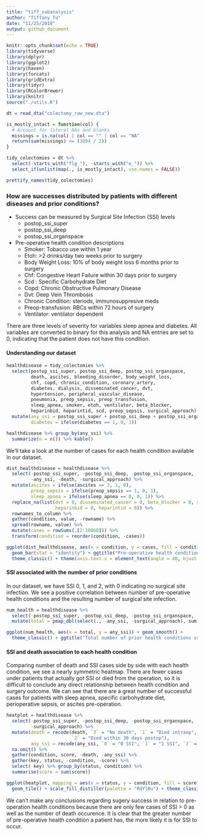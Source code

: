 ```yaml
---
title: "tiff_subanalysis"
author: "Tiffany Tu"
date: "11/25/2018"
output: github_document
---
```


```r
knitr::opts_chunk$set(echo = TRUE)
library(tidyverse)
library(dplyr)
library(ggplot2)
library(haven)
library(forcats)
library(gridExtra)
library(tidyr)
library(RColorBrewer)
library(knitr)
source("./utils.R")

dt = read_dta("colectomy_raw_new.dta")

is_mostly_intact = function(col) {
  # Account for literal NAs and blanks
  missings = is.na(col) | col == "" | col == "NA"
  return(sum(missings) <= (3084 / 2))
}

tidy_colectomies = dt %>% 
  select(-starts_with("flg_"), -starts_with("e_")) %>% 
  select_if(unlist(map(., is_mostly_intact), use.names = FALSE))

prettify_names(tidy_colectomies)
```

### How are successes distributed by patients with different diseases and prior conditions?

* Success can be measured by Surgical Site Infection (SSI) levels
  - postop_ssi_super	
  - postop_ssi_deep	
  - postop_ssi_organspace

* Pre-operative health condition descriptions
  - Smoker: Tobacco use within 1 year
  - Etoh: >2 drinks/day two weeks prior to surgery
  - Body Weight Loss: 10% of body weight loss 6 months prior to surgery
  - Chf: Congestive Heart Failure within 30 days prior to surgery
  - Scd : Specific Carbohydrate Diet
  - Copd: Chronic Obstructive Pulmonary Disease
  - Dvt: Deep Vein Thrombosis
  - Chronic Condition: steriods, immunosuppresive meds
  - Preop-transfusion: RBCs within 72 hours of surgery
  - Ventilator: ventilator dependent

There are three levels of severity for variables sleep apnea and diabetes. All variables are converted to binary for this analysis and NA entries are set to 0, indicating that the patient does not have this condition. 

#### Understanding our dataset
```r
healthdisease = tidy_colectomies %>% 
  select(postop_ssi_super, postop_ssi_deep, postop_ssi_organspace, 
         death, ascites, bleeding_disorder, body_weight_loss, 
         chf, copd, chronic_condition, coronary_artery,
         diabetes, dialysis, disseminated_cancer, dvt,
         hypertension, peripheral_vascular_disease,
         pneumonia, preop_sepsis, preop_transfusion,
         sleep_apnea, smoker, etoh, ventilator, beta_blocker, 
         heparinbid, heparintid, scd, preop_sepsis, surgical_approach) %>% 
  mutate(any_ssi = postop_ssi_super + postop_ssi_deep + postop_ssi_organspace,
         diabetes = ifelse(diabetes == 1, 0, 1))
```

```r
healthdisease %>% group_by(any_ssi) %>% 
  summarize(n = n()) %>% kable()
```

We'll take a look at the number of cases for each health condition available in our dataset.

```r
dist_healthdisease = healthdisease %>% 
  select(-postop_ssi_super, -postop_ssi_deep, -postop_ssi_organspace, 
         -any_ssi, -death, -surgical_approach) %>% 
  mutate(ascites = ifelse(ascites == 2, 1, 0),
         preop_sepsis = ifelse(preop_sepsis == 1, 0, 1), 
         sleep_apnea = ifelse(sleep_apnea == 0, 0, 1)) %>%
  replace_na(list(dvt = 0, disseminated_cancer = 0, beta_blocker = 0, scd = 0,
                  heparinbid = 0, heparintid = 0)) %>% 
  rownames_to_column %>% 
  gather(condition, value, -rowname) %>% 
  spread(rowname, value) %>% 
  mutate(cases = rowSums(.[2:10868])) %>% 
  transform(condition = reorder(condition, -cases))

ggplot(dist_healthdisease, aes(x = condition, y = cases, fill = condition)) +
  geom_bar(stat = "identity") + ggtitle("Pre-operative health conditions") +
  theme_classic() + theme(axis.text.x = element_text(angle = 40, hjust = 1), legend.position="none") 
```



#### SSI associated with the number of prior conditions
In our dataset, we have SSI 0, 1, and 2, with 0 indicating no surgical site infection. We see a positive correlation between number of pre-operative health conditions and the resulting number of surgical site infection. 
```r
num_health = healthdisease %>% 
  select(-postop_ssi_super, -postop_ssi_deep, -postop_ssi_organspace, -death) %>%
  mutate(total = pmap_dbl(select(., -any_ssi, -surgical_approach), sum))

ggplot(num_health, aes(x = total, y = any_ssi)) + geom_smooth() + 
  theme_classic() + ggtitle("Total number of prior health conditions vs SSI")
```


#### SSI and death association to each health condition
Comparing number of death and SSI cases side by side with each health condition, we see a nearly symmetric heatmap. There are fewer cases under patients that actually got SSI or died from the operation, so it is difficult to conclude any direct relationship between health condition and surgery outcome. We can see that there are a great number of successful cases for patients with sleep apnea, specific carbohydrate diet, perioperative sepsis, or ascites pre-operation.    
```r
heatplot = healthdisease %>% 
  select(-postop_ssi_super, -postop_ssi_deep, -postop_ssi_organspace, 
         -surgical_approach) %>%
  mutate(death = recode(death, `3` = "No death", `1` = "Died intraop", 
                        `2` = "Died within 30 days postop"),
         any_ssi = recode(any_ssi, `0` = "0 SSI", `1` = "1 SSI", `2` = "2 SSI")) %>%
  na.omit() %>% 
  gather(condition, score, -death, -any_ssi) %>%
  gather(key, status, -condition, -score) %>% 
  select(-key) %>% group_by(status, condition) %>% 
  summarise(score = sum(score)) 

ggplot(heatplot, mapping = aes(x = status, y = condition, fill = score)) + 
  geom_tile() + scale_fill_distiller(palette = "RdYlBu") + theme_classic()
```

We can't make any conclusions regarding sugery success in relation to pre-operation health conditions because there are only few cases of SSI > 0 as well as the number of death occurence. It is clear that the greater number of pre-operative health condition a patient has, the more likely it is for SSI to occur. 


